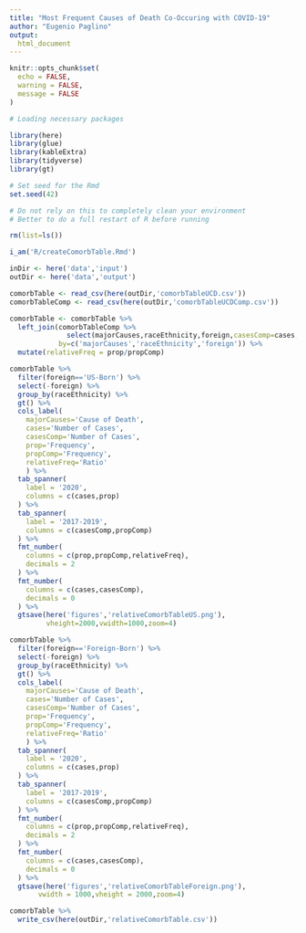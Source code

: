 ```yaml
---
title: "Most Frequent Causes of Death Co-Occuring with COVID-19"
author: "Eugenio Paglino"
output:
  html_document
---
```


```r

knitr::opts_chunk$set(
  echo = FALSE,
  warning = FALSE,
  message = FALSE
)

```

```r

# Loading necessary packages

library(here)
library(glue)
library(kableExtra)
library(tidyverse)
library(gt)

# Set seed for the Rmd
set.seed(42)
```

```r
# Do not rely on this to completely clean your environment
# Better to do a full restart of R before running

rm(list=ls())

i_am('R/createComorbTable.Rmd')

inDir <- here('data','input')
outDir <- here('data','output')
```

```r
comorbTable <- read_csv(here(outDir,'comorbTableUCD.csv'))
comorbTableComp <- read_csv(here(outDir,'comorbTableUCDComp.csv'))
```

```r
comorbTable <- comorbTable %>%
  left_join(comorbTableComp %>%
              select(majorCauses,raceEthnicity,foreign,casesComp=cases,propComp=prop),
            by=c('majorCauses','raceEthnicity','foreign')) %>%
  mutate(relativeFreq = prop/propComp)
```

```r
comorbTable %>%
  filter(foreign=='US-Born') %>%
  select(-foreign) %>%
  group_by(raceEthnicity) %>%
  gt() %>%
  cols_label(
    majorCauses='Cause of Death',
    cases='Number of Cases',
    casesComp='Number of Cases',
    prop='Frequency',
    propComp='Frequency', 
    relativeFreq='Ratio'
    ) %>%
  tab_spanner(
    label = '2020',
    columns = c(cases,prop)
  ) %>%
  tab_spanner(
    label = '2017-2019',
    columns = c(casesComp,propComp)
  ) %>%
  fmt_number(
    columns = c(prop,propComp,relativeFreq),
    decimals = 2
  ) %>%
  fmt_number(
    columns = c(cases,casesComp),
    decimals = 0
  ) %>%
  gtsave(here('figures','relativeComorbTableUS.png'),
         vheight=2000,vwidth=1000,zoom=4)
```

```r
comorbTable %>%
  filter(foreign=='Foreign-Born') %>%
  select(-foreign) %>%
  group_by(raceEthnicity) %>%
  gt() %>%
  cols_label(
    majorCauses='Cause of Death',
    cases='Number of Cases',
    casesComp='Number of Cases',
    prop='Frequency',
    propComp='Frequency', 
    relativeFreq='Ratio'
    ) %>%
  tab_spanner(
    label = '2020',
    columns = c(cases,prop)
  ) %>%
  tab_spanner(
    label = '2017-2019',
    columns = c(casesComp,propComp)
  ) %>%
  fmt_number(
    columns = c(prop,propComp,relativeFreq),
    decimals = 2
  ) %>%
  fmt_number(
    columns = c(cases,casesComp),
    decimals = 0
  ) %>%
  gtsave(here('figures','relativeComorbTableForeign.png'),
       vwidth = 1000,vheight = 2000,zoom=4)
```

```r
comorbTable %>%
  write_csv(here(outDir,'relativeComorbTable.csv'))
```


